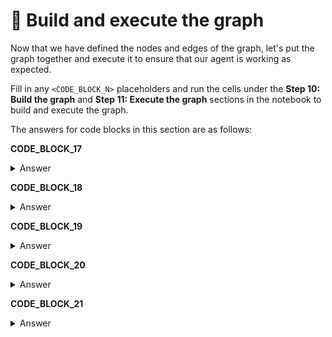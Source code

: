 # 👐 Build and execute the graph

Now that we have defined the nodes and edges of the graph, let's put the graph together and execute it to ensure that our agent is working as expected. 

Fill in any `<CODE_BLOCK_N>` placeholders and run the cells under the **Step 10: Build the graph** and **Step 11: Execute the graph** sections in the notebook to build and execute the graph.

The answers for code blocks in this section are as follows:

**CODE_BLOCK_17**

<details>
<summary>Answer</summary>
<div>
```python
graph.add_node("agent", agent)
```
</div>
</details>

**CODE_BLOCK_18**

<details>
<summary>Answer</summary>
<div>
```python
graph.add_node("tools", tool_node)
```
</div>
</details>

**CODE_BLOCK_19**

<details>
<summary>Answer</summary>
<div>
```python
graph.add_edge(START, "agent")
```
</div>
</details>

**CODE_BLOCK_20**

<details>
<summary>Answer</summary>
<div>
```python
graph.add_edge("tools", "agent")
```
</div>
</details>

**CODE_BLOCK_21**

<details>
<summary>Answer</summary>
<div>
```python
graph.add_conditional_edges(
    "agent",
    route_tools,
    {"tools": "tools", END: END},
)
```
</div>
</details>